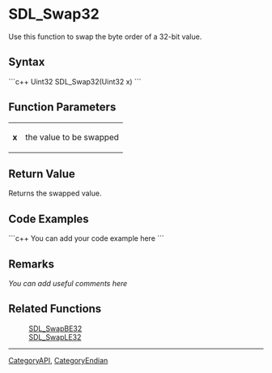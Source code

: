 <!-- pragma section-numbers off -->
<!-- pragma disable-camelcase -->

= SDL_Swap32 =
Use this function to swap the byte order of a 32-bit value.


== Syntax ==
```c++
Uint32 SDL_Swap32(Uint32 x)
```

== Function Parameters ==
{|
|'''x'''
|the value to be swapped
|}

== Return Value ==
Returns the swapped value.

== Code Examples ==
```c++
You can add your code example here
```

== Remarks ==
''You can add useful comments here''

== Related Functions ==
:[[SDL_SwapBE32]]
:[[SDL_SwapLE32]]

----
[[CategoryAPI]], [[CategoryEndian]]
